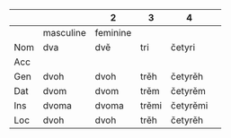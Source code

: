 |       |          | 2         | 3      | 4        |       |
| ----- | -------- | --------- | ------- | -------- | --------- |
|       | masculine | feminine |         |          |           |
| Nom   | dva      | dvě       | tri     | četyri  |
| Acc   |           |           |         |          |           |
| Gen   | dvoh     | dvoh     | trěh    | četyrěh |
| Dat   | dvom     | dvom     | trěm    | četyrěm |
| Ins   | dvoma    | dvoma    | trěmi   | četyrěmi |
| Loc   | dvoh     | dvoh     | trěh    | četyrěh |
<!-- TODO Need to be refined. Origin: http://steen.free.fr/interslavic/numerals.html -->